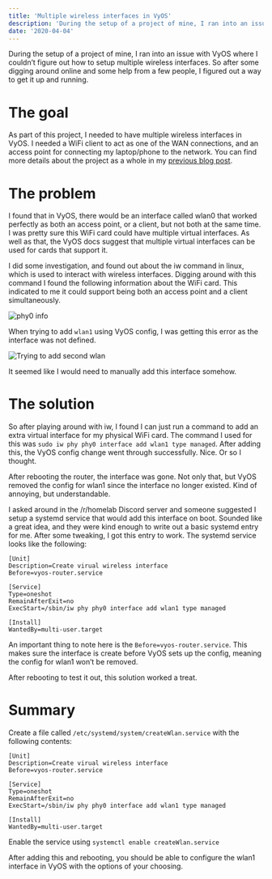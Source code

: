 ```yaml
---
title: 'Multiple wireless interfaces in VyOS'
description: 'During the setup of a project of mine, I ran into an issue with VyOS where I couldn’t figure out how to setup multiple wireless interfaces. So after some digging around online and some help from a few people, I figured out a way to get it up and running.'
date: '2020-04-04'
---
```


During the setup of a project of mine, I ran into an issue with VyOS where I couldn’t figure out how to setup multiple wireless interfaces. So after some digging around online and some help from a few people, I figured out a way to get it up and running.

# The goal
As part of this project, I needed to have multiple wireless interfaces in VyOS. I needed a WiFi client to act as one of the WAN connections, and an access point for connecting my laptop/phone to the network. You can find more details about the project as a whole in my [previous blog post](/posts/homelab-in-your-pocket).

# The problem
I found that in VyOS, there would be an interface called wlan0 that worked perfectly as both an access point, or a client, but not both at the same time. I was pretty sure this WiFi card could have multiple virtual interfaces. As well as that, the VyOS docs suggest that multiple virtual interfaces can be used for cards that support it.

I did some investigation, and found out about the iw command in linux, which is used to interact with wireless interfaces. Digging around with this command I found the following information about the WiFi card. This indicated to me it could support being both an access point and a client simultaneously.

![phy0 info](/images/multiple-wlan-interfaces-vyos/phy0-info.png)

When trying to add `wlan1` using VyOS config, I was getting this error as the interface was not defined.

![Trying to add second wlan](/images/multiple-wlan-interfaces-vyos/try-add-wlan.png)

It seemed like I would need to manually add this interface somehow.

# The solution

So after playing around with iw, I found I can just run a command to add an extra virtual interface for my physical WiFi card. The command I used for this was `sudo iw phy phy0 interface add wlan1 type managed`.
After adding this, the VyOS config change went through successfully. Nice. Or so I thought.

After rebooting the router, the interface was gone. Not only that, but VyOS removed the config for wlan1 since the interface no longer existed. Kind of annoying, but understandable.

I asked around in the /r/homelab Discord server and someone suggested I setup a systemd service that would add this interface on boot. Sounded like a great idea, and they were kind enough to write out a basic systemd entry for me. After some tweaking, I got this entry to work. The systemd service looks like the following:

```
[Unit]
Description=Create virual wireless interface
Before=vyos-router.service

[Service]
Type=oneshot
RemainAfterExit=no
ExecStart=/sbin/iw phy phy0 interface add wlan1 type managed

[Install]
WantedBy=multi-user.target
```

An important thing to note here is the `Before=vyos-router.service`. This makes sure the interface is create before VyOS sets up the config, meaning the config for wlan1 won’t be removed.

After rebooting to test it out, this solution worked a treat.

# Summary

Create a file called `/etc/systemd/system/createWlan.service` with the following contents:

```
[Unit]
Description=Create virual wireless interface
Before=vyos-router.service

[Service]
Type=oneshot
RemainAfterExit=no
ExecStart=/sbin/iw phy phy0 interface add wlan1 type managed

[Install]
WantedBy=multi-user.target
```

Enable the service using `systemctl enable createWlan.service`

After adding this and rebooting, you should be able to configure the wlan1 interface in VyOS with the options of your choosing.
